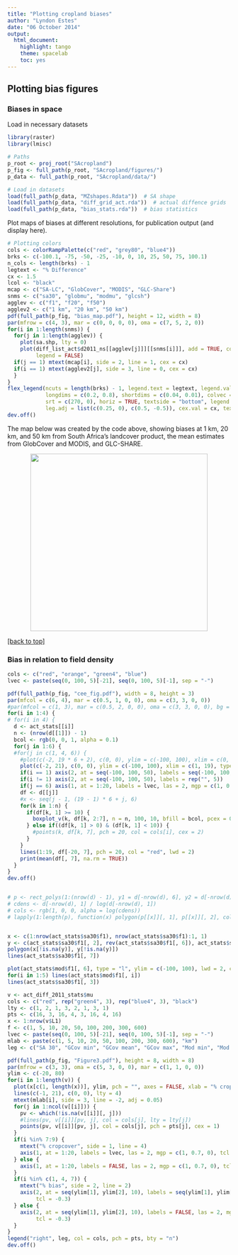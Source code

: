 ```yaml
---
title: "Plotting cropland biases"
author: "Lyndon Estes"
date: "06 October 2014"
output: 
  html_document:
    highlight: tango
    theme: spacelab
    toc: yes 
---
```


## Plotting bias figures
### Biases in space
Load in necessary datasets

```r
library(raster)
library(lmisc)

# Paths
p_root <- proj_root("SAcropland")
p_fig <- full_path(p_root, "SAcropland/figures/")
p_data <- full_path(p_root, "SAcropland/data/")

# Load in datasets
load(full_path(p_data, "MZshapes.Rdata"))  # SA shape
load(full_path(p_data, "diff_grid_act.rda"))  # actual diffence grids
load(full_path(p_data, "bias_stats.rda"))  # bias statistics
```

Plot maps of biases at different resolutions, for publication output (and display here). 
```r
# Plotting colors
cols <- colorRampPalette(c("red", "grey80", "blue4"))
brks <- c(-100.1, -75, -50, -25, -10, 0, 10, 25, 50, 75, 100.1)
n_cols <- length(brks) - 1
legtext <- "% Difference"
cx <- 1.5
lcol <- "black"
mcap <- c("SA-LC", "GlobCover", "MODIS", "GLC-Share")
snms <- c("sa30", "globmu", "modmu", "glcsh")
agglev <- c("f1", "f20", "f50")
agglev2 <- c("1 km", "20 km", "50 km")
pdf(full_path(p_fig, "bias_map.pdf"), height = 12, width = 8)
par(mfrow = c(4, 3), mar = c(0, 0, 0, 0), oma = c(7, 5, 2, 0))
for(i in 1:length(snms)) {
  for(j in 1:length(agglev)) {
    plot(sa.shp, lty = 0)
    plot(diff_list_act$d2011_ns[[agglev[j]]][[snms[i]]], add = TRUE, col = cols(n_cols), breaks = brks, 
         legend = FALSE)
  if(j == 1) mtext(mcap[i], side = 2, line = 1, cex = cx)
  if(i == 1) mtext(agglev2[j], side = 3, line = 0, cex = cx)
  }
}
flex_legend(ncuts = length(brks) - 1, legend.text = legtext, legend.vals = round(brks), 
            longdims = c(0.2, 0.8), shortdims = c(0.04, 0.01), colvec = cols(length(brks) - 1), 
            srt = c(270, 0), horiz = TRUE, textside = "bottom", legend.pos = c(4, 5), 
            leg.adj = list(c(0.25, 0), c(0.5, -0.5)), cex.val = cx, textcol = lcol, bordercol = lcol)
dev.off()

```

The map below was created by the code above, showing biases at 1 km, 20 km, and 50 km from South Africa's landcover product, the mean estimates from GlobCover and MODIS, and GLC-SHARE.  

<p align="center"><img src="../figures/bias_map.pdf" width="400px"></p> 

[[back to top]][Plotting bias figures]

### Bias in relation to field density

```r
cols <- c("red", "orange", "green4", "blue")
lvec <- paste(seq(0, 100, 5)[-21], seq(0, 100, 5)[-1], sep = "-")

pdf(full_path(p_fig, "cee_fig.pdf"), width = 8, height = 3)
par(mfcol = c(6, 4), mar = c(0.5, 1, 0, 0), oma = c(3, 3, 0, 0))
#par(mfcol = c(1, 3), mar = c(0.5, 2, 0, 0), oma = c(3, 3, 0, 0), bg = "white")
for(i in 1:4) {
# for(i in 4) {
  d <- act_stats[[i]]
  n <- (nrow(d[[1]]) - 1)
  bcol <- rgb(0, 0, 1, alpha = 0.1)
  for(j in 1:6) {
  #for(j in c(1, 4, 6)) {
    #plot(c(-2, 19 * 6 + 2), c(0, 0), ylim = c(-100, 100), xlim = c(0, 19 * 6), type = "l", lwd = 2)
    plot(c(-2, 21), c(0, 0), ylim = c(-100, 100), xlim = c(1, 19), type = "l", lwd = 2, axes = FALSE)
    if(i == 1) axis(2, at = seq(-100, 100, 50), labels = seq(-100, 100, 50), las = 2)
    if(i != 1) axis(2, at = seq(-100, 100, 50), labels = rep("", 5))
    if(j == 6) axis(1, at = 1:20, labels = lvec, las = 2, mgp = c(1, 0.7, 0), tcl = -0.3)
    df <- d[[j]]
    #x <- seq(j - 1, (19 - 1) * 6 + j, 6) 
    for(k in 1:n) {
      if(df[k, 1] >= 10) {
        boxplot_v(k, df[k, 2:7], n = n, 100, 10, bfill = bcol, pcex = 0.5, lwd = c(1, 2, 2))
      } else if((df[k, 1] > 0) & (df[k, 1] < 10)) {
        #points(k, df[k, 7], pch = 20, col = cols[i], cex = 2)
      } 
    }
    lines(1:19, df[-20, 7], pch = 20, col = "red", lwd = 2)
    print(mean(df[, 7], na.rm = TRUE))
  }
}
dev.off()


# p <- rect_polys(1:(nrow(d) - 1), y1 = d[-nrow(d), 6], y2 = d[-nrow(d), 2])
# cdens <- d[-nrow(d), 1] / log(d[-nrow(d), 1])
# cols <- rgb(1, 0, 0, alpha = log(cdens))
# lapply(1:length(p), function(x) polygon(p[[x]][, 1], p[[x]][, 2], col = cols[x]))


x <- c(1:nrow(act_stats$sa30$f1), nrow(act_stats$sa30$f1):1, 1) 
y <- c(act_stats$sa30$f1[, 2], rev(act_stats$sa30$f1[, 6]), act_stats$sa30$f1[1, 2])
polygon(x[!is.na(y)], y[!is.na(y)])
lines(act_stats$sa30$f1[, 7])

plot(act_stats$mod$f1[, 6], type = "l", ylim = c(-100, 100), lwd = 2, col = "blue")
for(i in 1:5) lines(act_stats$mod$f1[, i])
lines(act_stats$sa30$f1[, 3])

v <- act_diff_2011_stats$mu
cols <- c("red", rep("green4", 3), rep("blue4", 3), "black")
lty <- c(1, 2, 1, 3, 2, 1, 3, 1)
pts <- c(16, 3, 16, 4, 3, 16, 4, 16)
x <- 1:nrow(v$L1)
f <- c(1, 5, 10, 20, 50, 100, 200, 300, 600)
lvec <- paste(seq(0, 100, 5)[-21], seq(0, 100, 5)[-1], sep = "-")
mlab <- paste(c(1, 5, 10, 20, 50, 100, 200, 300, 600), "km")
leg <- c("SA 30", "GCov min", "GCov mean", "GCov max", "Mod min", "Mod mean", "Mod max", "GLC-share")

pdf(full_path(p_fig, "Figure3.pdf"), height = 8, width = 8)
par(mfrow = c(3, 3), oma = c(5, 3, 0, 0), mar = c(1, 1, 0, 0))
ylim <- c(-20, 80)
for(i in 1:length(v)) {
  plot(x[c(1, length(x))], ylim, pch = "", axes = FALSE, xlab = "% cropcover", ylab = "")
  lines(c(-1, 21), c(0, 0), lty = 4)
  mtext(mlab[i], side = 3, line = -2, adj = 0.05)
  for(j in 1:ncol(v[[i]])) {
    pv <- which(!is.na(v[[i]][, j]))
    #lines(pv, v[[i]][pv, j], col = cols[j], lty = lty[j])
    points(pv, v[[i]][pv, j], col = cols[j], pch = pts[j], cex = 1)
  }
  if(i %in% 7:9) {
    mtext("% cropcover", side = 1, line = 4)
    axis(1, at = 1:20, labels = lvec, las = 2, mgp = c(1, 0.7, 0), tcl = -0.3)
  } else {
    axis(1, at = 1:20, labels = FALSE, las = 2, mgp = c(1, 0.7, 0), tcl = -0.3)
  }
  if(i %in% c(1, 4, 7)) {
    mtext("% bias", side = 2, line = 2)
    axis(2, at = seq(ylim[1], ylim[2], 10), labels = seq(ylim[1], ylim[2], 10), las = 2, mgp = c(1, 0.7, 0), 
         tcl = -0.3)
  } else {
    axis(2, at = seq(ylim[1], ylim[2], 10), labels = FALSE, las = 2, mgp = c(1, 0.7, 0), 
         tcl = -0.3)
  } 
}
legend("right", leg, col = cols, pch = pts, bty = "n")
dev.off()        

```






